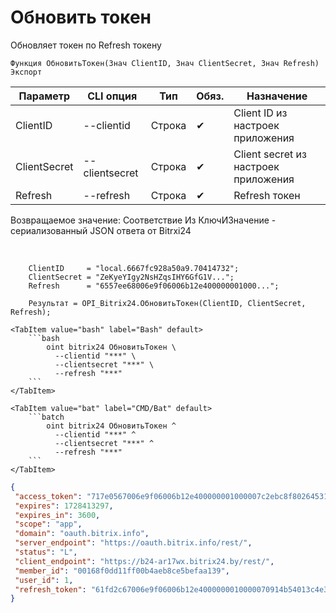 ﻿---
sidebar_position: 3
description: Обновить токен и другие функции для работы с Bitrix24 в Открытом пакете интеграций - бесплатной open-source библиотеке интеграций для 1С:Предприятие 8, OneScript и CLI
keywords: [1C, 1С, 1С:Предприятие, 1С:Предприятие 8.3, API, Интеграция, Сервисы, Обмен, OneScript, CLI, Bitrix24]
---


# Обновить токен
 Обновляет токен по Refresh токену



`Функция ОбновитьТокен(Знач ClientID, Знач ClientSecret, Знач Refresh) Экспорт`

  | Параметр | CLI опция | Тип | Обяз. | Назначение |
  |-|-|-|-|-|
  | ClientID | --clientid | Строка | &#x2714; | Client ID из настроек приложения |
  | ClientSecret | --clientsecret | Строка | &#x2714; | Client secret из настроек приложения |
  | Refresh | --refresh | Строка | &#x2714; | Refresh токен |

  
  Возвращаемое значение:   Соответствие Из КлючИЗначение - сериализованный JSON ответа от Bitrxi24

<br/>



```bsl title="Пример использования для 1С:Предприятие/OneScript"
    ClientID     = "local.6667fc928a50a9.70414732";
    ClientSecret = "ZeKyeYIgy2NsHZqsIHY6GfG1V...";
    Refresh      = "6557ee68006e9f06006b12e400000001000...";

    Результат = OPI_Bitrix24.ОбновитьТокен(ClientID, ClientSecret, Refresh);
```
    

 <Tabs>
  
    <TabItem value="bash" label="Bash" default>
        ```bash
            oint bitrix24 ОбновитьТокен \
              --clientid "***" \
              --clientsecret "***" \
              --refresh "***"
        ```
    </TabItem>
  
    <TabItem value="bat" label="CMD/Bat" default>
        ```batch
            oint bitrix24 ОбновитьТокен ^
              --clientid "***" ^
              --clientsecret "***" ^
              --refresh "***"
        ```
    </TabItem>
</Tabs>


```json title="Результат"
{
 "access_token": "717e0567006e9f06006b12e400000001000007c2ebc8f80264531d4fc09a27052a7fe2",
 "expires": 1728413297,
 "expires_in": 3600,
 "scope": "app",
 "domain": "oauth.bitrix.info",
 "server_endpoint": "https://oauth.bitrix.info/rest/",
 "status": "L",
 "client_endpoint": "https://b24-ar17wx.bitrix24.by/rest/",
 "member_id": "00168f0dd11ff00b4aeb8ce5befaa139",
 "user_id": 1,
 "refresh_token": "61fd2c67006e9f06006b12e4000000010000070914b54013c4e30eb73b4c6524c61989"
}
```
